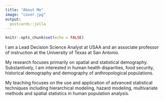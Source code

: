 ```yaml
---
title: "About Me"
image: "cover.jpg"
output:
  postcards::jolla
---
```


```r
knitr::opts_chunk$set(echo = FALSE)
```

I am a Lead Decision Science Analyst at USAA and an associate professor of instruction at the University of Texas at San Antonio. 

My research focuses primarily on spatial and statistical demography. Substantively, I am interested in human health disparities, food security, historical demography and demography of anthropological populations.

My teaching focuses on the use and application of advanced statistical techniques including hierarchical modeling, hazard modeling, multivariate methods and spatial statistics in human population analysis.
